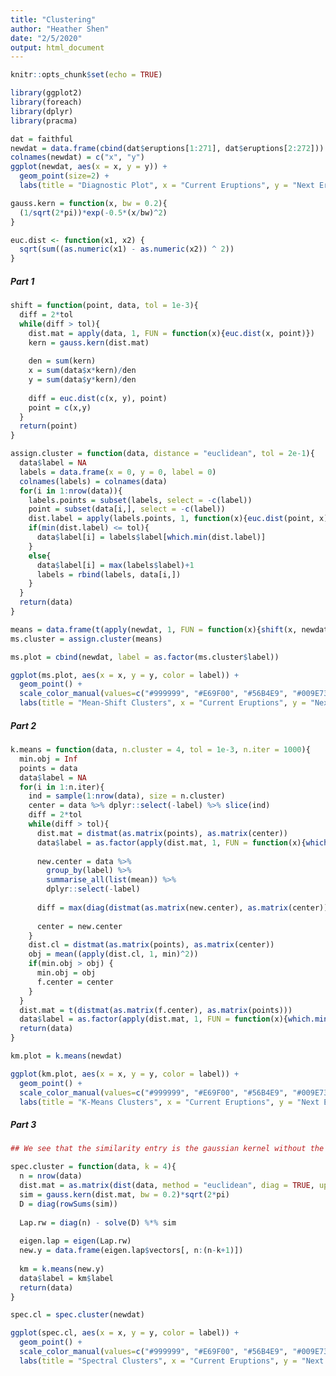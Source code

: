 ```yaml
---
title: "Clustering"
author: "Heather Shen"
date: "2/5/2020"
output: html_document
---
```


```r
knitr::opts_chunk$set(echo = TRUE)
```

```r
library(ggplot2)
library(foreach)
library(dplyr)
library(pracma)

dat = faithful
newdat = data.frame(cbind(dat$eruptions[1:271], dat$eruptions[2:272]))
colnames(newdat) = c("x", "y")
ggplot(newdat, aes(x = x, y = y)) +
  geom_point(size=2) +
  labs(title = "Diagnostic Plot", x = "Current Eruptions", y = "Next Eruptions")

gauss.kern = function(x, bw = 0.2){
  (1/sqrt(2*pi))*exp(-0.5*(x/bw)^2)
}

euc.dist <- function(x1, x2) {
  sqrt(sum((as.numeric(x1) - as.numeric(x2)) ^ 2))
}
```

##### Part 1

```r
shift = function(point, data, tol = 1e-3){
  diff = 2*tol
  while(diff > tol){
    dist.mat = apply(data, 1, FUN = function(x){euc.dist(x, point)})
    kern = gauss.kern(dist.mat)
    
    den = sum(kern)
    x = sum(data$x*kern)/den
    y = sum(data$y*kern)/den
    
    diff = euc.dist(c(x, y), point)
    point = c(x,y)
  }
  return(point)
}

assign.cluster = function(data, distance = "euclidean", tol = 2e-1){
  data$label = NA
  labels = data.frame(x = 0, y = 0, label = 0)
  colnames(labels) = colnames(data)
  for(i in 1:nrow(data)){
    labels.points = subset(labels, select = -c(label))
    point = subset(data[i,], select = -c(label))
    dist.label = apply(labels.points, 1, function(x){euc.dist(point, x)})
    if(min(dist.label) <= tol){
      data$label[i] = labels$label[which.min(dist.label)]
    }
    else{
      data$label[i] = max(labels$label)+1
      labels = rbind(labels, data[i,])
    }
  }
  return(data)
}

means = data.frame(t(apply(newdat, 1, FUN = function(x){shift(x, newdat)})))
ms.cluster = assign.cluster(means)

ms.plot = cbind(newdat, label = as.factor(ms.cluster$label))

ggplot(ms.plot, aes(x = x, y = y, color = label)) +
  geom_point() +
  scale_color_manual(values=c("#999999", "#E69F00", "#56B4E9", "#009E73", "#CC79A7", "#D55E00")) +
  labs(title = "Mean-Shift Clusters", x = "Current Eruptions", y = "Next Eruptions")
```


##### Part 2
```r
k.means = function(data, n.cluster = 4, tol = 1e-3, n.iter = 1000){
  min.obj = Inf
  points = data
  data$label = NA
  for(i in 1:n.iter){
    ind = sample(1:nrow(data), size = n.cluster)
    center = data %>% dplyr::select(-label) %>% slice(ind)
    diff = 2*tol
    while(diff > tol){
      dist.mat = distmat(as.matrix(points), as.matrix(center))
      data$label = as.factor(apply(dist.mat, 1, FUN = function(x){which.min(x)}))
      
      new.center = data %>%
        group_by(label) %>%
        summarise_all(list(mean)) %>%
        dplyr::select(-label)
      
      diff = max(diag(distmat(as.matrix(new.center), as.matrix(center))))
      
      center = new.center
    }
    dist.cl = distmat(as.matrix(points), as.matrix(center))
    obj = mean((apply(dist.cl, 1, min)^2))
    if(min.obj > obj) {
      min.obj = obj
      f.center = center
    }
  }
  dist.mat = t(distmat(as.matrix(f.center), as.matrix(points)))
  data$label = as.factor(apply(dist.mat, 1, FUN = function(x){which.min(x)}))
  return(data)
}

km.plot = k.means(newdat)

ggplot(km.plot, aes(x = x, y = y, color = label)) +
  geom_point() +
  scale_color_manual(values=c("#999999", "#E69F00", "#56B4E9", "#009E73", "#CC79A7", "#D55E00")) +
  labs(title = "K-Means Clusters", x = "Current Eruptions", y = "Next Eruptions")
```

##### Part 3
```r
## We see that the similarity entry is the gaussian kernel without the constant 1/sqrt(2*p) in front, where the bandwidth is sigma, and l-2 norm from 

spec.cluster = function(data, k = 4){
  n = nrow(data)
  dist.mat = as.matrix(dist(data, method = "euclidean", diag = TRUE, upper = TRUE))
  sim = gauss.kern(dist.mat, bw = 0.2)*sqrt(2*pi)
  D = diag(rowSums(sim))
  
  Lap.rw = diag(n) - solve(D) %*% sim
  
  eigen.lap = eigen(Lap.rw)
  new.y = data.frame(eigen.lap$vectors[, n:(n-k+1)])
  
  km = k.means(new.y)
  data$label = km$label
  return(data)
}

spec.cl = spec.cluster(newdat)

ggplot(spec.cl, aes(x = x, y = y, color = label)) +
  geom_point() +
  scale_color_manual(values=c("#999999", "#E69F00", "#56B4E9", "#009E73", "#CC79A7", "#D55E00")) +
  labs(title = "Spectral Clusters", x = "Current Eruptions", y = "Next Eruptions")
```


